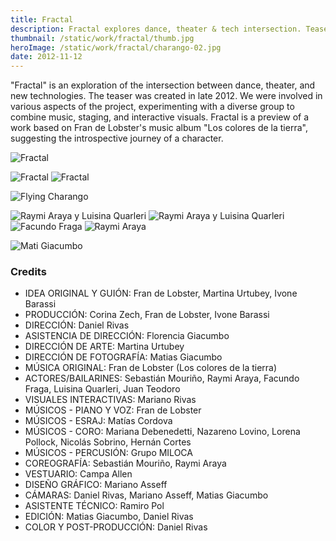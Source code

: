 ```yaml
---
title: Fractal
description: Fractal explores dance, theater & tech intersection. Teaser '12, combined music, staging, interactive visuals. Based on Fran de Lobster's album, "Los colores de la tierra".
thumbnail: /static/work/fractal/thumb.jpg
heroImage: /static/work/fractal/charango-02.jpg
date: 2012-11-12
---
```


"Fractal" is an exploration of the intersection between dance, theater, and new technologies. The teaser was created in late 2012. We were involved in various aspects of the project, experimenting with a diverse group to combine music, staging, and interactive visuals. Fractal is a preview of a work based on Fran de Lobster's music album "Los colores de la tierra", suggesting the introspective journey of a character.

<p>
  <img src="/static/work/fractal/charango-04.jpg" alt="Fractal" />
</p>

<div className="grid gap-4 md:grid-cols-2">
  <img src="/static/work/fractal/charango-05.jpg" alt="Fractal" />
  <img src="/static/work/fractal/charango-03.jpg" alt="Fractal" />
</div>

<p>
  <img src="/static/work/fractal/charango-01.jpg" alt="Flying Charango" />
</p>

<div className="grid gap-4 md:grid-cols-2">
  <img src="/static/work/fractal/charango-06.jpg" alt="Raymi Araya y Luisina Quarleri" />
  <img src="/static/work/fractal/charango-07.jpg" alt="Raymi Araya y Luisina Quarleri" />
  <img src="/static/work/fractal/charango-08.jpg" alt="Facundo Fraga" />
  <img src="/static/work/fractal/charango-09.jpg" alt="Raymi Araya" />
</div>

<p>
  <img src="/static/work/fractal/charango-10.jpg" alt="Mati Giacumbo" />
</p>

### Credits

- IDEA ORIGINAL Y GUIÓN: Fran de Lobster, Martina Urtubey, Ivone Barassi
- PRODUCCIÓN: Corina Zech, Fran de Lobster, Ivone Barassi
- DIRECCIÓN: Daniel Rivas
- ASISTENCIA DE DIRECCIÓN: Florencia Giacumbo
- DIRECCIÓN DE ARTE: Martina Urtubey
- DIRECCIÓN DE FOTOGRAFÍA: Matias Giacumbo
- MÚSICA ORIGINAL: Fran de Lobster (Los colores de la tierra)
- ACTORES/BAILARINES: Sebastián Mouriño, Raymi Araya, Facundo Fraga, Luisina Quarleri, Juan Teodoro
- VISUALES INTERACTIVAS: Mariano Rivas
- MÚSICOS - PIANO Y VOZ: Fran de Lobster
- MÚSICOS - ESRAJ: Matías Cordova
- MÚSICOS - CORO: Mariana Debenedetti, Nazareno Lovino, Lorena Pollock, Nicolás Sobrino, Hernán Cortes
- MÚSICOS - PERCUSIÓN: Grupo MILOCA
- COREOGRAFÍA: Sebastián Mouriño, Raymi Araya
- VESTUARIO: Campa Allen
- DISEÑO GRÁFICO: Mariano Asseff
- CÁMARAS: Daniel Rivas, Mariano Asseff, Matias Giacumbo
- ASISTENTE TÉCNICO: Ramiro Pol
- EDICIÓN: Matias Giacumbo, Daniel Rivas
- COLOR Y POST-PRODUCCIÓN: Daniel Rivas
